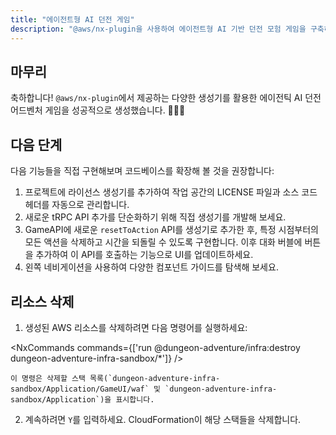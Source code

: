 ```yaml
---
title: "에이전트형 AI 던전 게임"
description: "@aws/nx-plugin을 사용하여 에이전트형 AI 기반 던전 모험 게임을 구축하는 방법에 대한 안내"
---
```



## 마무리

축하합니다! `@aws/nx-plugin`에서 제공하는 다양한 생성기를 활용한 에이전틱 AI 던전 어드벤처 게임을 성공적으로 생성했습니다. 🎉🎉🎉

## 다음 단계

다음 기능들을 직접 구현해보며 코드베이스를 확장해 볼 것을 권장합니다:

1. 프로젝트에 <Link path="guides/license">라이선스 생성기</Link>를 추가하여 작업 공간의 LICENSE 파일과 소스 코드 헤더를 자동으로 관리합니다.
2. 새로운 tRPC API 추가를 단순화하기 위해 <Link path="get_started/tutorials/contribute-generator">직접 생성기를 개발</Link>해 보세요.
3. GameAPI에 새로운 `resetToAction` API를 생성기로 추가한 후, 특정 시점부터의 모든 액션을 삭제하고 시간을 되돌릴 수 있도록 구현합니다. 이후 대화 버블에 버튼을 추가하여 이 API를 호출하는 기능으로 UI를 업데이트하세요.
4. 왼쪽 네비게이션을 사용하여 다양한 컴포넌트 가이드를 탐색해 보세요.

## 리소스 삭제

1. 생성된 AWS 리소스를 삭제하려면 다음 명령어를 실행하세요:

<NxCommands commands={['run @dungeon-adventure/infra:destroy dungeon-adventure-infra-sandbox/*']} />

    이 명령은 삭제할 스택 목록(`dungeon-adventure-infra-sandbox/Application/GameUI/waf` 및 `dungeon-adventure-infra-sandbox/Application`)을 표시합니다.

2. 계속하려면 `Y`를 입력하세요. CloudFormation이 해당 스택들을 삭제합니다.